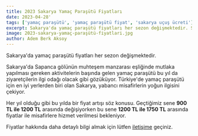 ```yaml
---
title: 2023 Sakarya Yamaç Paraşütü Fiyatları
date: 2023-04-28'
tags: ['yamaç paraşütü', 'yamaç paraşütü fiyat', 'sakarya uçuş ücreti']
excerpt: Sakarya'da yamaç paraşütü fiyatları her sezon değişmektedir. Sakarya da Sapanca gölünün muhteşem manzarası eşliğinde mutlaka yapılması gereken aktivitelerin başında gelen yamaç paraşütü bu yıl da ziyaretçilerin ilgi odağı olacak gibi gözüküyor. Türkiye de yamaç paraşütü için en iyi yerlerden biri olan Sakarya, yabancı misafirlerin yoğun ilgisini çekiyor
image: 2023-sakarya-yamaç-paraşütü-fiyatlari.jpg
author: Adem Berk Aksoy
---
```


Sakarya'da yamaç paraşütü fiyatları her sezon değişmektedir.

Sakarya'da Sapanca gölünün muhteşem manzarası eşliğinde mutlaka yapılması gereken aktivitelerin başında gelen yamaç paraşütü bu yıl da ziyaretçilerin ilgi odağı olacak gibi gözüküyor. Türkiye'de yamaç paraşütü için en iyi yerlerden biri olan Sakarya, yabancı misafirlerin yoğun ilgisini çekiyor.

<CustomImage src="https://raw.githubusercontent.com/ademberk90/yamacparasutusakarya-blogposts
/main/images/content/2023-sakarya-yamaç-paraşütü-fiyatları1.jpg" alt="Tandem Photo" />

Her yıl olduğu gibi bu yılda bir fiyat artışı söz konusu. Geçtiğimiz sene **900 TL ile 1200 TL** arasında değişiyorken bu sene **1200 TL ile 1750 TL** arasında fiyatlar ile misafirlere hizmet verilmesi bekleniyor.

Fiyatlar hakkında daha detaylı bilgi almak için lütfen [iletişime](/#iletisim) geçiniz.
